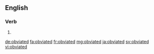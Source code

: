 ==English==

===Verb===
{{head|en|verb form}}

# {{en-past of|obviate}}

[[de:obviated]]
[[fa:obviated]]
[[fr:obviated]]
[[mg:obviated]]
[[ja:obviated]]
[[sv:obviated]]
[[vi:obviated]]